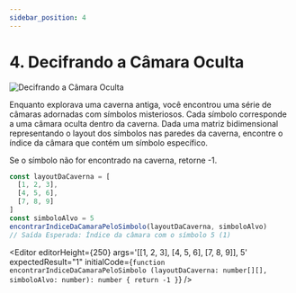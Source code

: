```yaml
---
sidebar_position: 4
---
```



# 4. Decifrando a Câmara Oculta

![Decifrando a Câmara Oculta](./img/1-1-4.png)

Enquanto explorava uma caverna antiga, você encontrou uma série de câmaras adornadas com símbolos misteriosos. Cada
símbolo corresponde a uma câmara oculta dentro da caverna. Dada uma matriz bidimensional representando o layout dos
símbolos nas paredes da caverna, encontre o índice da câmara que contém um símbolo específico.

Se o símbolo não for encontrado na caverna, retorne -1.

```typescript
const layoutDaCaverna = [
  [1, 2, 3],
  [4, 5, 6],
  [7, 8, 9]
]
const simboloAlvo = 5
encontrarIndiceDaCamaraPeloSimbolo(layoutDaCaverna, simboloAlvo)
// Saída Esperada: Índice da câmara com o símbolo 5 (1)
```

<Editor
  editorHeight={250}
  args='[[1, 2, 3], [4, 5, 6], [7, 8, 9]], 5'
  expectedResult="1"
  initialCode={`function encontrarIndiceDaCamaraPeloSimbolo (layoutDaCaverna: number[][], simboloAlvo: number): number {
  return -1
}`} />
